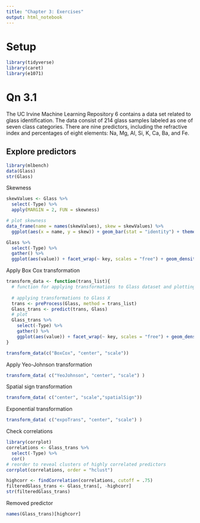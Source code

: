 ```yaml
---
title: "Chapter 3: Exercises"
output: html_notebook
---
```


# Setup
```r
library(tidyverse)
library(caret)
library(e1071)
```

# Qn 3.1

The UC Irvine Machine Learning Repository 6 contains a data set related to glass identification. The data consist of 214 glass samples labeled as one of seven class categories. There are nine predictors, including the refractive index and percentages of eight elements: Na, Mg, Al, Si, K, Ca, Ba, and Fe.

## Explore predictors

```r
library(mlbench)
data(Glass)
str(Glass)
```

Skewness
```r

skewValues <- Glass %>%
  select(-Type) %>%
  apply(MARGIN = 2, FUN = skewness)

# plot skewness
data_frame(name = names(skewValues), skew = skewValues) %>%
  ggplot(aes(x = name, y = skew)) + geom_bar(stat = "identity") + theme(axis.text.x = element_text(angle=90, hjust=1, vjust=.5))
```

```r
Glass %>% 
  select(-Type) %>%
  gather() %>%
  ggplot(aes(value)) + facet_wrap(~ key, scales = "free") + geom_density() + geom_rug()
```

Apply Box Cox transformation
```r
transform_data <- function(trans_list){
  # function for applying transformations to Glass dataset and plotting resulting predictor densities
  
  # applying transformations to Glass X
  trans <- preProcess(Glass, method = trans_list)
  Glass_trans <- predict(trans, Glass)
  # plot
  Glass_trans %>%
    select(-Type) %>%
    gather() %>%
    ggplot(aes(value)) + facet_wrap(~ key, scales = "free") + geom_density() + geom_rug()
}

transform_data(c("BoxCox", "center", "scale"))

```
Apply Yeo-Johnson transformation
```r
transform_data( c("YeoJohnson", "center", "scale") )

```

Spatial sign transformation

```r
transform_data( c("center", "scale","spatialSign"))
```
Exponential transformation

```r
transform_data( c("expoTrans", "center", "scale") )
```


Check correlations
```r
library(corrplot)
correlations <- Glass_trans %>%
  select(-Type) %>%
  cor()
# reorder to reveal clusters of highly correlated predictors
corrplot(correlations, order = "hclust")
```

```r
highcorr <- findCorrelation(correlations, cutoff = .75)
filteredGlass_trans <- Glass_trans[, -highcorr]
str(filteredGlass_trans)
```
Removed predictor
```r
names(Glass_trans)[highcorr]
```

